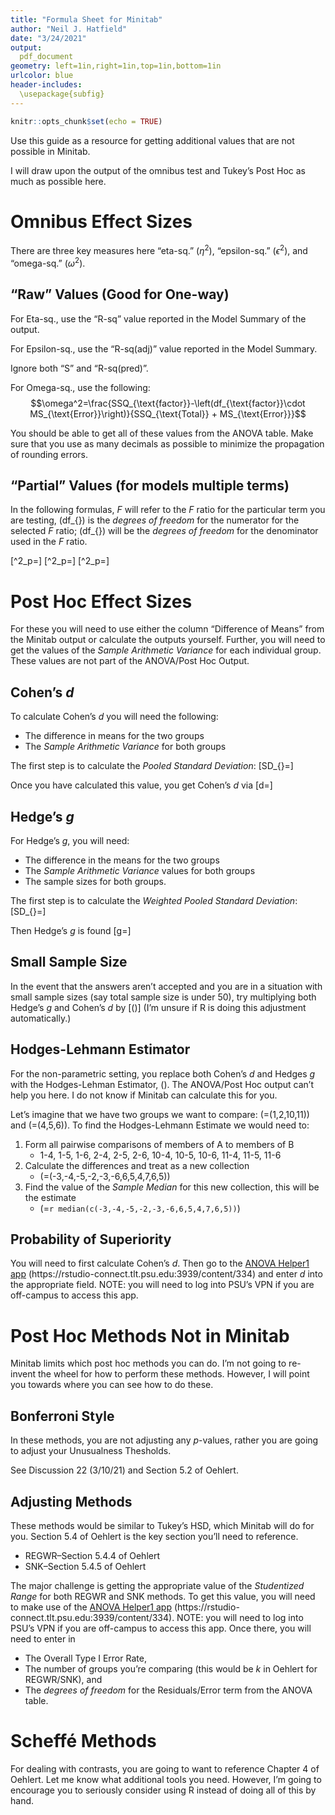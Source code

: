 ```yaml
---
title: "Formula Sheet for Minitab"
author: "Neil J. Hatfield"
date: "3/24/2021"
output: 
  pdf_document
geometry: left=1in,right=1in,top=1in,bottom=1in
urlcolor: blue
header-includes: 
  \usepackage{subfig}
---
```


```r
knitr::opts_chunk$set(echo = TRUE)
```

Use this guide as a resource for getting additional values that are not possible in Minitab.

I will draw upon the output of the omnibus test and Tukey's Post Hoc as much as possible here.

# Omnibus Effect Sizes

There are three key measures here "eta-sq." ($\eta^2$), "epsilon-sq." ($\epsilon^2$), and "omega-sq." ($\omega^2$).

## "Raw" Values (Good for One-way)

For Eta-sq., use the "R-sq" value reported in the Model Summary of the output.

For Epsilon-sq., use the "R-sq(adj)" value reported in the Model Summary.

Ignore both "S" and "R-sq(pred)".

For Omega-sq., use the following: $$\omega^2=\frac{SSQ_{\text{factor}}-\left(df_{\text{factor}}\cdot MS_{\text{Error}}\right)}{SSQ_{\text{Total}} + MS_{\text{Error}}}$$

You should be able to get all of these values from the ANOVA table. Make sure that you use as many decimals as possible to minimize the propagation of rounding errors.

## "Partial" Values (for models multiple terms)

In the following formulas, *F* will refer to the *F* ratio for the particular term you are testing, \(df_{\text{num}}\) is the *degrees of freedom* for the numerator for the selected *F* ratio; \(df_{\text{denom}}\) will be the *degrees of freedom* for the denominator used in the *F* ratio.

\[\eta^2_p=\frac{F\cdot df_{\text{num}}}{F\cdot df_{\text{num}}+df_{\text{denom}}}\]
\[\epsilon^2_p=\frac{(F-1)\cdot df_{\text{num}}}{F\cdot df_{\text{num}}+df_{\text{denom}}}\]
\[\omega^2_p=\frac{(F-1)\cdot df_{\text{num}}}{F\cdot df_{\text{num}}+df_{\text{denom}}+1}\]

# Post Hoc Effect Sizes

For these you will need to use either the column "Difference of Means" from the Minitab output or calculate the outputs yourself. Further, you will need to get the values of the *Sample Arithmetic Variance* for each individual group. These values are not part of the ANOVA/Post Hoc Output. 

## Cohen's *d*

To calculate Cohen's *d* you will need the following:

+ The difference in means for the two groups
+ The *Sample Arithmetic Variance* for both groups

The first step is to calculate the *Pooled Standard Deviation*:
\[SD_{\text{pd}}=\sqrt[2]{\frac{SAV(\text{group 1})+SAV(\text{group 2})}{2}}\]

Once you have calculated this value, you get Cohen's *d* via
\[d=\frac{\text{diff in means}}{SD_{\text{pd}}}\]

## Hedge's *g*

For Hedge's *g*, you will need:

+ The difference in the means for the two groups
+ The *Sample Arithmetic Variance* values for both groups
+ The sample sizes for both groups. 

The first step is to calculate the *Weighted Pooled Standard Deviation*:
\[SD_{\text{wpd}}=\sqrt[2]{\frac{(n_1-1)SAV(\text{group 1})+(n_2-1)SAV(\text{group 2})}{n_1+n_2-2}}\]

Then Hedge's *g* is found 
\[g=\frac{\text{difference in means}}{SD_{\text{wpd}}}\]

## Small Sample Size 

In the event that the answers aren't accepted and you are in a situation with small sample sizes (say total sample size is under 50), try multiplying both Hedge's *g* and Cohen's *d* by 
\[\left(\frac{N-3}{N-2.25}\right)\cdot\sqrt[2]{\frac{N-2}{N}}\] (I'm unsure if R is doing this adjustment automatically.)

## Hodges-Lehmann Estimator

For the non-parametric setting, you replace both Cohen's *d* and Hedges *g* with the Hodges-Lehman Estimator, \(\widehat{\Delta}\). The ANOVA/Post Hoc output can't help you here. I do not know if Minitab can calculate this for you. 

Let's imagine that we have two groups we want to compare: \(\mathcal{A}=(1,2,10,11)\) and \(\mathcal{B}=(4,5,6)\). To find the Hodges-Lehmann Estimate we would need to:

1) Form all pairwise comparisons of members of A to members of B
    + 1-4, 1-5, 1-6, 2-4, 2-5, 2-6, 10-4, 10-5, 10-6, 11-4, 11-5, 11-6
2) Calculate the differences and treat as a new collection
    + \(\mathcal{D}=(-3,-4,-5,-2,-3,-6,6,5,4,7,6,5)\)
3) Find the value of the *Sample Median* for this new collection, this will be the estimate
    + \(\widehat{\Delta}=`r median(c(-3,-4,-5,-2,-3,-6,6,5,4,7,6,5))`\)

## Probability of Superiority

You will need to first calculate Cohen's *d*. Then go to the [ANOVA Helper1 app](https://rstudio-connect.tlt.psu.edu:3939/content/334) (https://rstudio-connect.tlt.psu.edu:3939/content/334) and enter *d* into the appropriate field. NOTE: you will need to log into PSU's VPN if you are off-campus to access this app.

# Post Hoc Methods Not in Minitab

Minitab limits which post hoc methods you can do. I'm not going to re-invent the wheel for how to perform these methods. However, I will point you towards where you can see how to do these.

## Bonferroni Style

In these methods, you are not adjusting any *p*-values, rather you are going to adjust your Unusualness Thesholds.

See Discussion 22 (3/10/21) and Section 5.2 of Oehlert.

## Adjusting Methods

These methods would be similar to Tukey's HSD, which Minitab will do for you. Section 5.4 of Oehlert is the key section you'll need to reference.

+ REGWR--Section 5.4.4 of Oehlert
+ SNK--Section 5.4.5 of Oehlert

The major challenge is getting the appropriate value of the *Studentized Range* for both REGWR and SNK methods. To get this value, you will need to make use of the [ANOVA Helper1 app](https://rstudio-connect.tlt.psu.edu:3939/content/334) (https://rstudio-connect.tlt.psu.edu:3939/content/334). NOTE: you will need to log into PSU's VPN if you are off-campus to access this app. Once there, you will need to enter in

+ The Overall Type I Error Rate,
+ The number of groups you're comparing (this would be *k* in Oehlert for REGWR/SNK), and
+ The *degrees of freedom* for the Residuals/Error term from the ANOVA table.

# Scheffé Methods

For dealing with contrasts, you are going to want to reference Chapter 4 of Oehlert. Let me know what additional tools you need. However, I'm going to encourage you to seriously consider using R instead of doing all of this by hand.


